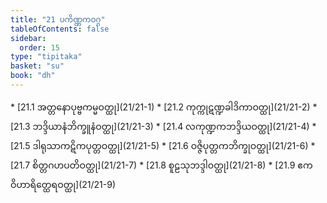 ```yaml
---
title: "21 ပကိဏ္ဏကဝဂ္ဂ"
tableOfContents: false
sidebar:
  order: 15
type: "tipitaka"
basket: "su"
book: "dh"
---
```



<DynamicBreadcrumb />



<TableOfContents book="dh" section="21">
* [21.1 အတ္တနောပုဗ္ဗကမ္မဝတ္ထု](21/21-1)
* [21.2 ကုက္ကုဋဏ္ဍခါဒိကာဝတ္ထု](21/21-2)
* [21.3 ဘဒ္ဒိယာနံဘိက္ခူနံဝတ္ထု](21/21-3)
* [21.4 လကုဏ္ဍကဘဒ္ဒိယဝတ္ထု](21/21-4)
* [21.5 ဒါရုသာကဋိကပုတ္တဝတ္ထု](21/21-5)
* [21.6 ဝဇ္ဇိပုတ္တကဘိက္ခုဝတ္ထု](21/21-6)
* [21.7 စိတ္တဂဟပတိဝတ္ထု](21/21-7)
* [21.8 စူဠသုဘဒ္ဒါဝတ္ထု](21/21-8)
* [21.9 ဧကဝိဟာရိတ္ထေရဝတ္ထု](21/21-9)
</TableOfContents>